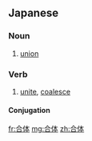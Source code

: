 {{also|合體}}
==Japanese==
{{ja-kanjitab|がっ|たい|yomi=on}}

===Noun===
{{ja-noun|がったい}}

# [[union]]

===Verb===
{{ja-verb-suru|がったい}}

# [[unite]], [[coalesce]]

====Conjugation====
{{ja-suru|がったい}}

[[fr:合体]]
[[mg:合体]]
[[zh:合体]]